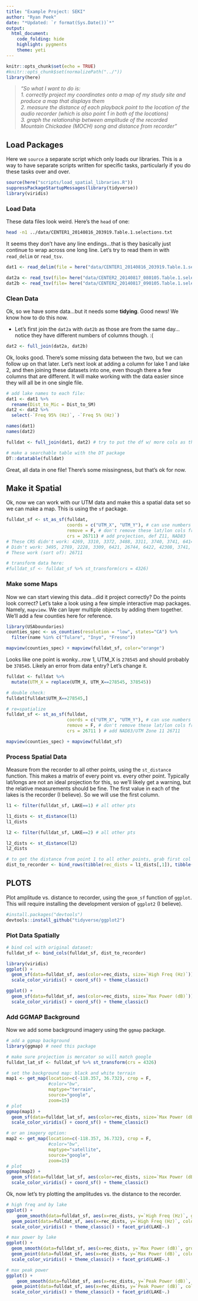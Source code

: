 ```yaml
---
title: "Example Project: SEKI"
author: "Ryan Peek"
date: "*Updated: `r format(Sys.Date())`*"
output: 
  html_document:
    code_folding: hide
    highlight: pygments
    theme: yeti
---
```


```r
knitr::opts_chunk$set(echo = TRUE)
#knitr::opts_chunk$set(normalizePath("../"))
library(here)
```

 > *"So what I want to do is:  
   1. correctly project my coordinates onto a map of my study site and produce a map that displays them  
   2. measure the distance of each playback point to the location of the audio recorder (which is also point 1 in both of the locations)  
   3. graph the relationship between amplitude of the recorded Mountain Chickadee (MOCH) song and distance from recorder"*

## Load Packages

Here we `source` a separate script which only loads our libraries. This is a way to have separate scripts written for specific tasks, particularly if you do these tasks over and over.

```r
source(here("scripts/load_spatial_libraries.R"))
suppressPackageStartupMessages(library(tidyverse))
library(viridis)
```

### Load Data

These data files look weird. Here's the `head` of one:

```bash

head -n1 ../data/CENTER1_20140816_203919.Table.1.selections.txt
```

It seems they don't have any line endings...that is they basically just continue to wrap across one long line. Let's try to read them in with `read_delim` or `read_tsv`.

```r

dat1 <- read_delim(file = here("data/CENTER1_20140816_203919.Table.1.selections.txt"), delim = "\t") # that worked, so we can use read_tsv

dat2a <- read_tsv(file= here("data/CENTER2_20140817_080105.Table.1.selections.txt"))
dat2b <- read_tsv(file= here("data/CENTER2_20140817_090105.Table.1.selections.txt"))

```

### Clean Data

Ok, so we have some data...but it needs some **tidying**. Good news! We know how to do this now.

 - Let's first join the `dat2a` with `dat2b` as those are from the same day...notice they have different numbers of columns though. :(
 
```r

dat2 <- full_join(dat2a, dat2b)

```
 
Ok, looks good. There's some missing data between the two, but we can follow up on that later. Let's next look at adding a column for lake 1 and lake 2, and then joining these datasets into one, even though there a few columns that are different. It will make working with the data easier since they will all be in one single file. 

```r

# add lake names to each file:
dat1 <- dat1 %>% 
  rename(Dist_to_Mic = Dist_to_SM)
dat2 <- dat2 %>% 
  select(-`Freq 95% (Hz)`, -`Freq 5% (Hz)`)

names(dat1)
names(dat2)

fulldat <- full_join(dat1, dat2) # try to put the df w/ more cols as the "left" side

# make a searchable table with the DT package
DT::datatable(fulldat)


```

Great, all data in one file!  There's some missingness, but that's ok for now. 

## Make it Spatial

Ok, now we can work with our UTM data and make this a spatial data set so we can make a map. This is using the `sf` package.

```r
fulldat_sf <- st_as_sf(fulldat,
                       coords = c("UTM_X", "UTM_Y"), # can use numbers here too
                       remove = F, # don't remove these lat/lon cols from df
                       crs = 26711) # add projection, def Z11, NAD83
# These CRS didn't work: 4269, 3310, 3372, 3488, 3311, 3740, 3741, 6414, 42303, 5071, 26944
# Didn't work: 3495, 2769, 2228, 3309, 6421, 26744, 6422, 42308, 3741, 26911, 102644
# These work (sort of): 26711

# transform data here:
#fulldat_sf <- fulldat_sf %>% st_transform(crs = 4326)

```


### Make some Maps

Now we can start viewing this data...did it project correctly? Do the points look correct? Let's take a look using a few simple interactive map packages. Namely, `mapview`. We can layer multiple objects by adding them together. We'll add a few counties here for reference.

```r

library(USAboundaries)
counties_spec <- us_counties(resolution = "low", states="CA") %>%
  filter(name %in% c("Tulare", "Inyo", "Fresno"))

mapview(counties_spec) + mapview(fulldat_sf, color="orange") 

```

Looks like one point is wonky...row 1, UTM_X is `278545` and should probably be `378545`. Likely an error from data entry? Let's change it.

```r

fulldat <- fulldat %>% 
  mutate(UTM_X = replace(UTM_X, UTM_X==278545, 378545))

# double check:
fulldat[fulldat$UTM_X==278545,]

# re=spatialize
fulldat_sf <- st_as_sf(fulldat,
                       coords = c("UTM_X", "UTM_Y"), # can use numbers here too
                       remove = F, # don't remove these lat/lon cols from df
                       crs = 26711 ) # add NAD83/UTM Zone 11 26711

mapview(counties_spec) + mapview(fulldat_sf)
```

### Process Spatial Data

Measure from the recorder to all other points, using the `st_distance` function. This makes a matrix of every point vs. every other point. Typically lat/longs are not an ideal projection for this, so we'll likely get a warning, but the relative measurements should be fine. The first value in each of the lakes is the recorder (I believe). So we will use the first column.

```r
l1 <- filter(fulldat_sf, LAKE==1) # all other pts

l1_dists <- st_distance(l1)
l1_dists

l2 <- filter(fulldat_sf, LAKE==2) # all other pts

l2_dists <- st_distance(l2)
l2_dists

# to get the distance from point 1 to all other points, grab first col
dist_to_recorder <- bind_rows(tibble(rec_dists = l1_dists[,1]), tibble(rec_dists=l2_dists[,1]))
```

## PLOTS

Plot amplitude vs. distance to recorder, using the `geom_sf` function of `ggplot`. This will require installing the development version of `ggplot2` (I believe). 

```r
#install.packages("devtools")
devtools::install_github("tidyverse/ggplot2")
```


### Plot Data Spatially

```r
# bind col with original dataset:
fulldat_sf <- bind_cols(fulldat_sf, dist_to_recorder)

library(viridis)
ggplot() + 
  geom_sf(data=fulldat_sf, aes(color=rec_dists, size=`High Freq (Hz)`)) + 
  scale_color_viridis() + coord_sf() + theme_classic()

ggplot() + 
  geom_sf(data=fulldat_sf, aes(color=rec_dists, size=`Max Power (dB)`)) + 
  scale_color_viridis() + coord_sf() + theme_classic()

```

### Add GGMAP Background

Now we add some background imagery using the `ggmap` package.

```r

# add a ggmap background
library(ggmap) # need this package

# make sure projection is mercator so will match google
fulldat_lat_sf <- fulldat_sf %>% st_transform(crs = 4326)

# set the background map: black and white terrain
map1 <- get_map(location=c(-118.357, 36.732), crop = F,
                #color="bw",
                maptype="terrain",
                source="google",
                zoom=15)
# plot
ggmap(map1) +
  geom_sf(data=fulldat_lat_sf, aes(color=rec_dists, size=`Max Power (dB)`), inherit.aes = FALSE) + 
  scale_color_viridis() + coord_sf() + theme_classic()

# or an imagery option:
map2 <- get_map(location=c(-118.357, 36.732), crop = F,
                #color="bw",
                maptype="satellite",
                source="google",
                zoom=15)
# plot
ggmap(map2) +
  geom_sf(data=fulldat_lat_sf, aes(color=rec_dists, size=`Max Power (dB)`), inherit.aes = FALSE) + 
  scale_color_viridis() + coord_sf() + theme_classic()

```

Ok, now let's try plotting the amplitudes vs. the distance to the recorder.

```r

# high freq and by lake
ggplot() + 
    geom_smooth(data=fulldat_sf, aes(x=rec_dists, y=`High Freq (Hz)`, group=LAKE), alpha=0.3) + 
  geom_point(data=fulldat_sf, aes(x=rec_dists, y=`High Freq (Hz)`, color=rec_dists, group=LAKE)) + 
  scale_color_viridis() + theme_classic() + facet_grid(LAKE~.)

# max power by lake
ggplot() + 
  geom_smooth(data=fulldat_sf, aes(x=rec_dists, y=`Max Power (dB)`, group=LAKE), alpha=0.3) + 
  geom_point(data=fulldat_sf, aes(x=rec_dists, y=`Max Power (dB)`, color=`High Freq (Hz)`, size=rec_dists, group=LAKE)) + 
  scale_color_viridis() + theme_classic() + facet_grid(LAKE~.)

# max peak power
ggplot() + 
    geom_smooth(data=fulldat_sf, aes(x=rec_dists, y=`Peak Power (dB)`, group=LAKE), alpha=0.3) + 
  geom_point(data=fulldat_sf, aes(x=rec_dists, y=`Peak Power (dB)`, color=`High Freq (Hz)`, size=rec_dists, group=LAKE)) + 
  scale_color_viridis() + theme_classic() + facet_grid(LAKE~.)

```


